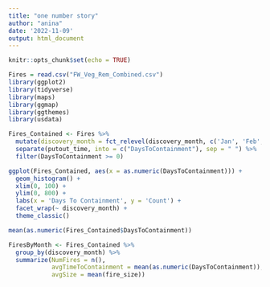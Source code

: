 ```yaml
---
title: "one number story"
author: "anina"
date: '2022-11-09'
output: html_document
---
```


```r
knitr::opts_chunk$set(echo = TRUE)

Fires = read.csv("FW_Veg_Rem_Combined.csv")
library(ggplot2)
library(tidyverse)
library(maps)
library(ggmap)
library(ggthemes)
library(usdata)
```

```r
Fires_Contained <- Fires %>%
  mutate(discovery_month = fct_relevel(discovery_month, c('Jan', 'Feb', 'Mar', 'Apr', 'May', 'Jun', 'Jul', 'Aug', 'Sep', 'Oct', 'Nov', 'Dec'))) %>%
  separate(putout_time, into = c("DaysToContainment"), sep = " ") %>%
  filter(DaysToContainment >= 0)
```

```r
ggplot(Fires_Contained, aes(x = as.numeric(DaysToContainment))) + 
  geom_histogram() + 
  xlim(0, 100) + 
  ylim(0, 800) + 
  labs(x = 'Days To Containment', y = 'Count') + 
  facet_wrap(~ discovery_month) + 
  theme_classic()
```

```r
mean(as.numeric(Fires_Contained$DaysToContainment))
```

```r
FiresByMonth <- Fires_Contained %>%
  group_by(discovery_month) %>%
  summarize(NumFires = n(), 
            avgTimeToContainment = mean(as.numeric(DaysToContainment)), 
            avgSize = mean(fire_size))
```










